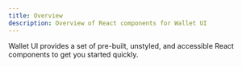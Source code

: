 ```yaml
---
title: Overview
description: Overview of React components for Wallet UI
---
```



Wallet UI provides a set of pre-built, unstyled, and accessible React components to get you started quickly.

<DocsReactComponentGrid />
